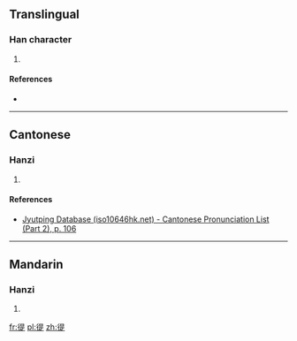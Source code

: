 ==Translingual==

===Han character===
{{Han char|rn=60|rad=彳|as=09|sn=12|four=26281|canj=HOAMO|ids=⿰彳是}}

# {{defn|Han|sort=彳09}}

====References====
* {{Han ref|kx=0369.090|dkj=10170|dj=0695.010|hdz=20832.090|uh=5FA5|ud=24485|bh=D8F6|bd=55542}}

----

==Cantonese==

===Hanzi===
{{yue-hanzi|jyut=[[si6]]|y=si6}}

# {{defn|lang=yue|sort=彳09}}

====References====
* [http://www.iso10646hk.net/jp/document/download.jsp Jyutping Database (iso10646hk.net) - Cantonese Pronunciation List (Part 2), p. 106]

----

==Mandarin==

===Hanzi===
{{cmn-hanzi|pin=[[shì]] ([[shi4]])|wg=shih<sup>4</sup>}}

# {{defn|lang=cmn|sort=彳09}}

[[fr:徥]]
[[pl:徥]]
[[zh:徥]]